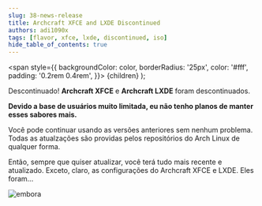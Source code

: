 ```yaml
---
slug: 38-news-release
title: Archcraft XFCE and LXDE Discontinued
authors: adi1090x
tags: [flavor, xfce, lxde, discontinued, iso]
hide_table_of_contents: true
---
```


<!-- Badges -->
  <span
    style={{
      backgroundColor: color,
      borderRadius: '25px',
      color: '#fff',
      padding: '0.2rem 0.4rem',
    }}>
    {children}
  </span>
);

<Highlight color="#e06b74">Descontinuado!</Highlight> **Archcraft XFCE** e **Archcraft LXDE** foram descontinuados.

<!--truncate-->

**Devido a base de usuários muito limitada, eu não tenho planos de manter esses sabores mais.**

Você pode continuar usando as versões anteriores sem nenhum problema. Todas as atualzações são providas pelos repositórios do Arch Linux de qualquer forma.

Então, sempre que quiser atualizar, você terá tudo mais recente e atualizado. Exceto, claro, as configurações do Archcraft XFCE e LXDE. Eles foram...

![embora](https://media1.tenor.com/m/_BtFie_gpcIAAAAd/thanos-avengers-endgame.gif)
